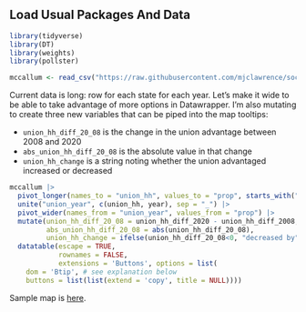 ## Load Usual Packages And Data

```r
library(tidyverse)
library(DT)
library(weights)
library(pollster)
```

```r
mccallum <- read_csv("https://raw.githubusercontent.com/mjclawrence/soci485_f22/master/data/cces_08_20.csv")
```

Current data is long: row for each state for each year. Let's make it wide to be able to take advantage of more options in Datawrapper. I'm also mutating to create three new variables that can be piped into the map tooltips:

- `union_hh_diff_20_08` is the change in the union advantage between 2008 and 2020
- `abs_union_hh_diff_20_08` is the absolute value in that change
- `union_hh_change` is a string noting whether the union advantaged increased or decreased

```r
mccallum |> 
  pivot_longer(names_to = "union_hh", values_to = "prop", starts_with("union_hh")) |> 
  unite("union_year", c(union_hh, year), sep = "_") |> 
  pivot_wider(names_from = "union_year", values_from = "prop") |> 
  mutate(union_hh_diff_20_08 = union_hh_diff_2020 - union_hh_diff_2008, 
         abs_union_hh_diff_20_08 = abs(union_hh_diff_20_08),
         union_hh_change = ifelse(union_hh_diff_20_08<0, "decreased by", "increased by")) |> 
  datatable(escape = TRUE,
            rownames = FALSE,
            extensions = 'Buttons', options = list(
    dom = 'Btip', # see explanation below
    buttons = list(list(extend = 'copy', title = NULL))))
```


Sample map is [here](https://datawrapper.dwcdn.net/FL6Gl/1/).
